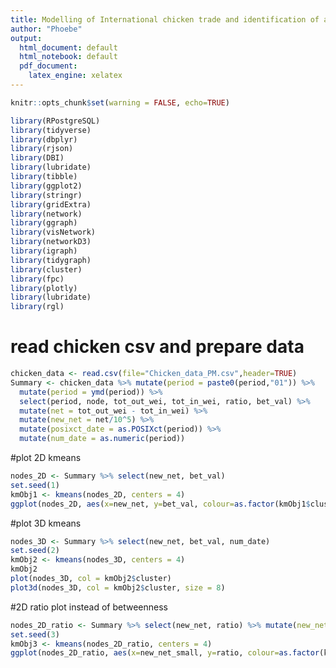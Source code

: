```yaml
---
title: Modelling of International chicken trade and identification of anomalies via k-means
author: "Phoebe"
output:
  html_document: default
  html_notebook: default
  pdf_document:
    latex_engine: xelatex
---
```


```r
knitr::opts_chunk$set(warning = FALSE, echo=TRUE)
```
```r
library(RPostgreSQL)
library(tidyverse)
library(dbplyr)
library(rjson)
library(DBI)
library(lubridate)
library(tibble)
library(ggplot2)
library(stringr)
library(gridExtra)
library(network)
library(ggraph)
library(visNetwork)
library(networkD3)
library(igraph)
library(tidygraph)
library(cluster) 
library(fpc)
library(plotly)
library(lubridate)
library(rgl)
```

# read chicken csv and prepare data
```r
chicken_data <- read.csv(file="Chicken_data_PM.csv",header=TRUE)  
Summary <- chicken_data %>% mutate(period = paste0(period,"01")) %>% 
  mutate(period = ymd(period)) %>% 
  select(period, node, tot_out_wei, tot_in_wei, ratio, bet_val) %>% 
  mutate(net = tot_out_wei - tot_in_wei) %>%
  mutate(new_net = net/10^5) %>%
  mutate(posixct_date = as.POSIXct(period)) %>%
  mutate(num_date = as.numeric(period))

```

#plot 2D kmeans
```r
nodes_2D <- Summary %>% select(new_net, bet_val)
set.seed(1)
kmObj1 <- kmeans(nodes_2D, centers = 4)
ggplot(nodes_2D, aes(x=new_net, y=bet_val, colour=as.factor(kmObj1$cluster))) + geom_point(size = 3) + labs(x="Net Exports/10^5", y="Betweenness", col="Clusters") + scale_color_manual(labels = c("Distributers", "Importers", "Low activity", "Exporters"), values = c("purple", "lightblue", "grey", "orange"))
```

#plot 3D kmeans
```r
nodes_3D <- Summary %>% select(new_net, bet_val, num_date)
set.seed(2)
kmObj2 <- kmeans(nodes_3D, centers = 4)
kmObj2
plot(nodes_3D, col = kmObj2$cluster)
plot3d(nodes_3D, col = kmObj2$cluster, size = 8)
```

#2D ratio plot instead of betweenness
```r
nodes_2D_ratio <- Summary %>% select(new_net, ratio) %>% mutate(new_net_small = new_net/10^3) %>% select(new_net_small, ratio)
set.seed(3)
kmObj3 <- kmeans(nodes_2D_ratio, centers = 4)
ggplot(nodes_2D_ratio, aes(x=new_net_small, y=ratio, colour=as.factor(kmObj3$cluster))) + geom_point(size = 3) + labs(x="Net Exports/10^8", y="Ratio", col="Clusters") + scale_color_manual(labels = c("Distributers", "Importers", "Low activity", "Exporters"), values = c("purple", "lightblue", "grey", "orange"))
```

